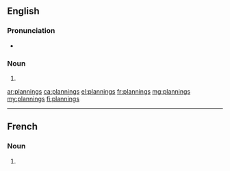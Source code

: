 ==English==

===Pronunciation===
* {{IPA|/ˈplænɪŋz/|lang=en}}

===Noun===
{{head|en|noun plural form}}

# {{plural of|planning|lang=en}}

[[ar:plannings]]
[[ca:plannings]]
[[el:plannings]]
[[fr:plannings]]
[[mg:plannings]]
[[my:plannings]]
[[fi:plannings]]

----

==French==

===Noun===
{{head|fr|noun plural form|g=m}}

# {{plural of|planning|lang=fr}}
{{rfc-auto}}